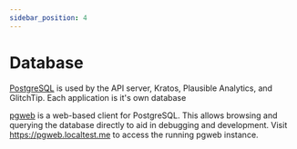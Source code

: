 ```yaml
---
sidebar_position: 4
---
```


# Database

[PostgreSQL](https://www.postgresql.org) is used by the API server, Kratos, Plausible Analytics, and GlitchTip. Each application is it's own database

[pgweb](https://sosedoff.github.io/pgweb/) is a web-based client for PostgreSQL. This allows browsing and querying the database directly to aid in debugging and development. Visit <https://pgweb.localtest.me> to access the running pgweb instance.
